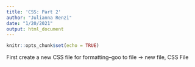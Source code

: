 ```yaml
---
title: 'CSS: Part 2'
author: "Julianna Renzi"
date: "1/20/2021"
output: html_document
---
```


```r
knitr::opts_chunk$set(echo = TRUE)
```

First create a new CSS file for formatting--goo to file -> new file, CSS File

